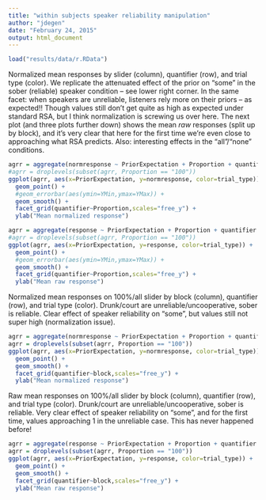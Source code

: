 ```yaml
---
title: "within subjects speaker reliability manipulation"
author: "jdegen"
date: "February 24, 2015"
output: html_document
---
```


```r
load("results/data/r.RData")
```

Normalized mean responses by slider (column), quantifier (row), and trial type (color). We replicate the attenuated effect of the prior on "some" in the sober (reliable) speaker condition -- see lower right corner. In the same facet: when speakers are unreliable, listeners rely more on their priors -- as expected!! Though values still don't get quite as high as expected under standard RSA, but I think normalization is screwing us over here. The next plot (and three plots further down) shows the mean *raw* responses (split up by block), and it's very clear that here for the first time we're even close to approaching what RSA predicts. Also: interesting effects in the "all"/"none" conditions.

```r
agrr = aggregate(normresponse ~ PriorExpectation + Proportion + quantifier + Item + trial_type,data=r,FUN=mean)
#agrr = droplevels(subset(agrr, Proportion == "100"))
ggplot(agrr, aes(x=PriorExpectation, y=normresponse, color=trial_type)) +
  geom_point() +
  #geom_errorbar(aes(ymin=YMin,ymax=YMax)) +
  geom_smooth() +
  facet_grid(quantifier~Proportion,scales="free_y") +
  ylab("Mean normalized response") 

```

```r
agrr = aggregate(response ~ PriorExpectation + Proportion + quantifier + Item + trial_type,data=r,FUN=mean)
#agrr = droplevels(subset(agrr, Proportion == "100"))
ggplot(agrr, aes(x=PriorExpectation, y=response, color=trial_type)) +
  geom_point() +
  #geom_errorbar(aes(ymin=YMin,ymax=YMax)) +
  geom_smooth() +
  facet_grid(quantifier~Proportion,scales="free_y") +
  ylab("Mean raw response")   
```

Normalized mean responses on 100%/all slider by block (column), quantifier (row), and trial type (color). Drunk/court are unreliable/uncooperative, sober is reliable. Clear effect of speaker reliability on "some", but values still not super high (normalization issue).

```r

agrr = aggregate(normresponse ~ PriorExpectation + Proportion + quantifier + Item + trial_type + block,data=r,FUN=mean)
agrr = droplevels(subset(agrr, Proportion == "100"))
ggplot(agrr, aes(x=PriorExpectation, y=normresponse, color=trial_type)) +
  geom_point() +
  geom_smooth() +
  facet_grid(quantifier~block,scales="free_y") +
  ylab("Mean normalized response")

```

Raw mean responses on 100%/all slider by block (column), quantifier (row), and trial type (color). Drunk/court are unreliable/uncooperative, sober is reliable. Very clear effect of speaker reliability on "some", and for the first time, values approaching 1 in the unreliable case. This has never happened before!


```r

agrr = aggregate(response ~ PriorExpectation + Proportion + quantifier + Item + trial_type + block,data=r,FUN=mean)
agrr = droplevels(subset(agrr, Proportion == "100"))
ggplot(agrr, aes(x=PriorExpectation, y=response, color=trial_type)) +
  geom_point() +
  geom_smooth() +
  facet_grid(quantifier~block,scales="free_y") +
  ylab("Mean raw response")

```

